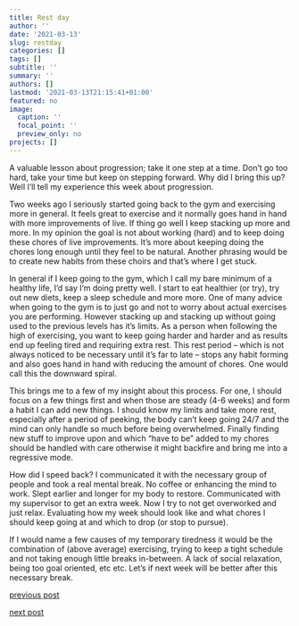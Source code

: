 ```yaml
---
title: Rest day
author: ''
date: '2021-03-13'
slug: restday
categories: []
tags: []
subtitle: ''
summary: ''
authors: []
lastmod: '2021-03-13T21:15:41+01:00'
featured: no
image:
  caption: ''
  focal_point: ''
  preview_only: no
projects: []
---
```


A valuable lesson about progression; take it one step at a time. Don't go too hard, take your time but keep on stepping forward. Why did I bring this up? Well I'll tell my experience this week about progression.

Two weeks ago I seriously started going back to the gym and exercising more in general. It feels great to exercise and it normally goes hand in hand with more improvements of live. If thing go well I keep stacking up more and more. In my opinion the goal is not about working (hard) and to keep doing these chores of live improvements. It's more about keeping doing the chores long enough until they feel to be natural. Another phrasing would be to create new habits from these choirs and that's where I get stuck.

In general if I keep going to the gym, which I call my bare minimum of a healthy life, I'd say I'm doing pretty well. I start to eat healthier (or try), try out new diets, keep a sleep schedule and more more. One of many advice when going to the gym is to just go and not to worry about actual exercises you are performing. However stacking up and stacking up without going used to the previous levels has it's limits. As a person when following the high of exercising, you want to keep going harder and harder and as results end up feeling tired and requiring extra rest. This rest period -- which is not always noticed to be necessary until it's far to late -- stops any habit forming and also goes hand in hand with reducing the amount of chores. One would call this the downward spiral. 

This brings me to a few of my insight about this process. For one, I should focus on a few things first and when those are steady (4-6 weeks) and form a habit I can add new things.  I should know my limits and take more rest, especially after a period of peeking, the body can't keep going 24/7 and the mind can only handle so much before being overwhelmed. Finally finding new stuff to improve upon and which "have to be" added to my chores should be handled with care otherwise it might backfire and bring me into a regressive mode. 

How did I speed back? I communicated it with the necessary group of people and took a real mental break. No coffee or enhancing the mind to work. Slept earlier and longer for my body to restore. Communicated with my supervisor to get an extra week. Now I try to not get overworked and just relax. Evaluating how my week should look like and what chores I should keep going at and which to drop (or stop to pursue). 

If I would name a few causes of my temporary tiredness it would be the combination of (above average) exercising, trying to keep a tight schedule and not taking enough little breaks in-between. A lack of social relaxation, being too goal oriented, etc etc. Let's if next week will be better after this necessary break.


[previous post](/2021/03/06/onemonth)

[next post](#)
